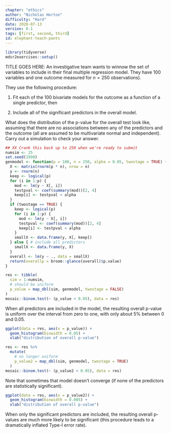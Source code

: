 ```yaml
---
chapter: "ethics"
author: "Nicholas Horton"
difficulty: "Hard"
date: 2020-07-13 
version: 0.1
tags: [first, second, third]
id: elephant-teach-pants
---
```


```r
library(tidyverse)
mdsr2exercises::setup()
```

TITLE GOES HERE: An investigative team wants to winnow the set of variables to include in their final multiple regression model.  They have 100 variables and one outcome measured for $n=250$ observations).  

They use the following procedure:

1. Fit each of the 100 bivariate models for the outcome as a function of a single predictor, then

2. Include all of the significant predictors in the overall model.

What does the distribution of the p-value for the overall test look like, assuming that there are no associations between any of the predictors and the outcome (all are assumed to be multivariate normal and independent).
Carry out a simulation to check your answer.

<!--begin-answer-->
```r
## XX Crank this back up to 250 when we're ready to submit
numsim <- 25
set.seed(1998)
genmodel <- function(p = 100, n = 250, alpha = 0.05, twostage = TRUE) {
  X <- matrix(rnorm(p * n), nrow = n)
  y <- rnorm(n)
  keep <- logical(p)
  for (i in 1:p) {
    mod <- lm(y ~ X[, i])
    testpval <- coef(summary(mod))[2, 4]
    keep[i] <- testpval < alpha
  }
  if (twostage == TRUE) {
    keep <- logical(p)
    for (i in 1:p) {
      mod <- lm(y ~ X[, i])
      testpval <- coef(summary(mod))[2, 4]
      keep[i] <- testpval < alpha
    }
    smallX <- data.frame(y, X[, keep])
  } else { # include all predictors
    smallX <- data.frame(y, X)
  }
  overall <- lm(y ~ ., data = smallX)
  return(overallp = broom::glance(overall)$p.value)
}

res <- tibble(
  sim = 1:numsim, 
  # should be uniform
  p_value = map_dbl(sim, genmodel, twostage = FALSE)
)
mosaic::binom.test(~ (p_value < 0.05), data = res)
```

When all predictors are included in the model, the resulting overall p-value is uniform over the interval from zero to one, with only about 5\% between 0 and 0.05.

```r
ggplot(data = res, aes(x = p_value)) +
  geom_histogram(binwidth = 0.05) +
  xlab("distribution of overall p-value")
```


```r
res <- res %>%
  mutate(
    # no longer uniform
    p_value2 = map_dbl(sim, genmodel, twostage = TRUE)
  ) 
mosaic::binom.test(~ (p_value2 < 0.05), data = res)
```

Note that sometimes that model doesn't converge (if none of the predictors are statistically significant).  

```r
ggplot(data = res, aes(x = p_value2)) +
  geom_histogram(binwidth = 0.005) +
  xlab("distribution of overall p-value")
```

When only the significant predictors are included, the resulting overall p-values are much more likely to be significant (this procedure leads to a dramatically inflated Type-I error rate).

<!--end-answer-->




